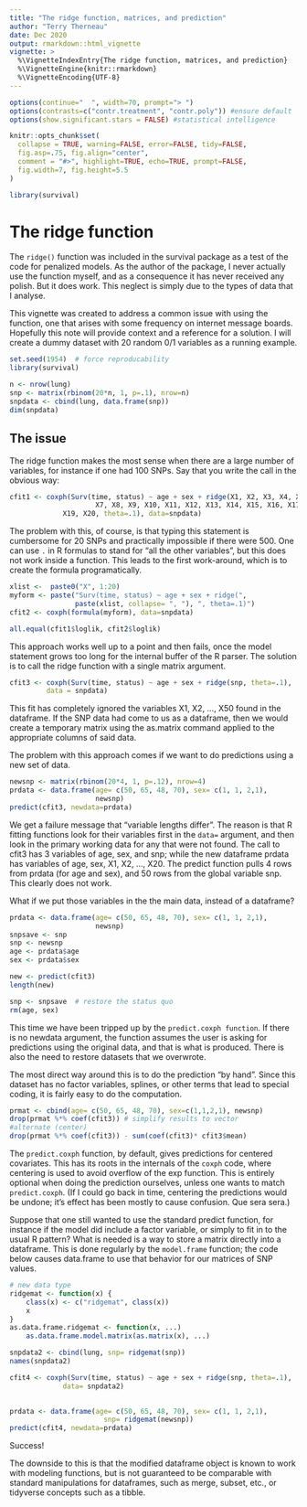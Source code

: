 ```yaml
---
title: "The ridge function, matrices, and prediction"
author: "Terry Therneau"
date: Dec 2020
output: rmarkdown::html_vignette
vignette: >
  %\VignetteIndexEntry{The ridge function, matrices, and prediction}
  %\VignetteEngine{knitr::rmarkdown}
  %\VignetteEncoding{UTF-8}
---
```



```r
options(continue="  ", width=70, prompt="> ")
options(contrasts=c("contr.treatment", "contr.poly")) #ensure default
options(show.significant.stars = FALSE) #statistical intelligence

knitr::opts_chunk$set(
  collapse = TRUE, warning=FALSE, error=FALSE, tidy=FALSE,
  fig.asp=.75, fig.align="center",
  comment = "#>", highlight=TRUE, echo=TRUE, prompt=FALSE,
  fig.width=7, fig.height=5.5
)

library(survival)
```
# The ridge function

The `ridge()` function was included in the survival package as a test of the
code for penalized models.  As the author of the package, I never actually
use the function myself, and as a consequence it has never received any
polish.  But it does work.  This neglect is simply due to the types of data
that I analyse.

This vignette was created to address a common issue with using the function,
one that arises with some frequency on internet message boards.
Hopefully this note will provide context and a reference for a solution.
I will create a dummy dataset with 20 random 0/1 variables as a running
example.

```r
set.seed(1954)  # force reproducability
library(survival)

n <- nrow(lung)
snp <- matrix(rbinom(20*n, 1, p=.1), nrow=n)
snpdata <- cbind(lung, data.frame(snp))
dim(snpdata)
```

## The issue

The ridge function makes the most sense when there are a large number of
variables, for instance if one had 100 SNPs. Say that you write the call in the
obvious way:

```r
cfit1 <- coxph(Surv(time, status) ~ age + sex + ridge(X1, X2, X3, X4, X5, X6,
                     X7, X8, X9, X10, X11, X12, X13, X14, X15, X16, X17, X18, 
		     X19, X20, theta=.1), data=snpdata)
```

The problem with this, of course, is that typing this statement is cumbersome
for 20 SNPs and practically impossible if there were 500. 
One can use `.` in R formulas to
stand for "all the other variables", but this does not work inside a function.
This leads to the first work-around, which is to create the formula
programatically.

```r
xlist <-  paste0("X", 1:20)
myform <- paste("Surv(time, status) ~ age + sex + ridge(",
                paste(xlist, collapse= ", "), ", theta=.1)")
cfit2 <- coxph(formula(myform), data=snpdata)

all.equal(cfit1$loglik, cfit2$loglik)
```

This approach works well up to a point and then fails, once the model statement
grows too long for the internal buffer of the R parser. The solution is to call
the ridge function with a single matrix argument.

```r
cfit3 <- coxph(Surv(time, status) ~ age + sex + ridge(snp, theta=.1),
      	 data = snpdata)
```

This fit has completely ignored the variables X1, X2, ..., X50 found in the
dataframe. If the SNP data had come to us as a dataframe, then we would create a
temporary matrix using the as.matrix command applied to the appropriate
columns of said data.

The problem with this approach comes if we want to do predictions using a new
set of data.

```r
newsnp <- matrix(rbinom(20*4, 1, p=.12), nrow=4)
prdata <- data.frame(age= c(50, 65, 48, 70), sex= c(1, 1, 2,1),
                     newsnp)
predict(cfit3, newdata=prdata)
```

We get a failure message that "variable lengths differ".  The reason is that R
fitting functions look for their variables first in the `data=` argument, and
then look in the primary working data for any that were not found.  The call to
cfit3 has 3 variables of age, sex, and snp; while the new dataframe prdata has
variables of age, sex, X1, X2, ..., X20.  The predict function pulls 4 rows from
prdata (for age and sex), and 50 rows from the global variable snp. This clearly
does not work.

What if we put those variables in the the main data, instead of a dataframe?

```r
prdata <- data.frame(age= c(50, 65, 48, 70), sex= c(1, 1, 2,1),
                     newsnp)
snpsave <- snp
snp <- newsnp
age <- prdata$age
sex <- prdata$sex

new <- predict(cfit3)
length(new)

snp <- snpsave  # restore the status quo
rm(age, sex)
```

This time we have been tripped up by the `predict.coxph function`.  If there is
no newdata argument, the function assumes the user is asking for predictions
using the original data, and that is what is produced.  There is also the need
to restore datasets that we overwrote.

The most direct way around this is to do the prediction "by hand".  Since
this dataset has no factor variables, splines, or other terms that lead
to special coding, it is fairly easy to do the computation.

```r
prmat <- cbind(age= c(50, 65, 48, 70), sex=c(1,1,2,1), newsnp)
drop(prmat %*% coef(cfit3)) # simplify results to vector
#alternate (center)
drop(prmat %*% coef(cfit3)) - sum(coef(cfit3)* cfit3$mean)
```

The `predict.coxph` function, by default, gives predictions for centered
covariates.  This has its roots in the internals of the `coxph` code, where
centering is used to avoid overflow of the exp function. This is entirely
optional when doing the prediction ourselves, unless one wants to match
`predict.coxph`.  (If I could go back in time, centering the predictions would
be undone; it's effect has been mostly to cause confusion. Que sera sera.)

Suppose that one still wanted to use the standard predict function, for instance
if the model did include a factor variable, or simply to fit in to the usual R
pattern? What is needed is a way to store a matrix directly into a dataframe.
This is done regularly by the `model.frame` function; the code below causes
data.frame to use that behavior for our matrices of SNP values.

```r
# new data type
ridgemat <- function(x) {
    class(x) <- c("ridgemat", class(x))
    x
}
as.data.frame.ridgemat <- function(x, ...) 
    as.data.frame.model.matrix(as.matrix(x), ...)

snpdata2 <- cbind(lung, snp= ridgemat(snp))
names(snpdata2)

cfit4 <- coxph(Surv(time, status) ~ age + sex + ridge(snp, theta=.1),
      	     data= snpdata2)
     

prdata <- data.frame(age= c(50, 65, 48, 70), sex= c(1, 1, 2,1),
                       snp= ridgemat(newsnp))
predict(cfit4, newdata=prdata)
```

Success!

The downside to this is that the modified dataframe object is known to work
with modeling functions, but is not guaranteed to be comparable with standard
manipulations for dataframes, such as merge, subset, etc., or tidyverse
concepts such as a tibble.


